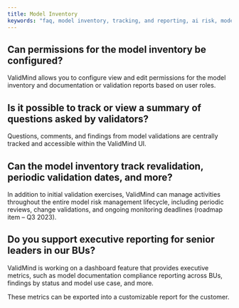 ```yaml
---
title: Model Inventory
keywords: "faq, model inventory, tracking, and reporting, ai risk, model risk management, ValidMind"
---
```


## Can permissions for the model inventory be configured?

ValidMind allows you to configure view and edit permissions for the model inventory and documentation or validation reports based on user roles.

## Is it possible to track or view a summary of questions asked by validators?

Questions, comments, and findings from model validations are centrally tracked and accessible within the ValidMind UI.

## Can the model inventory track revalidation, periodic validation dates, and more?

In addition to initial validation exercises, ValidMind can manage activities throughout the entire model risk management lifecycle, including periodic reviews, change validations, and ongoing monitoring deadlines (roadmap item – Q3 2023).

## Do you support executive reporting for senior leaders in our BUs?

ValidMind is working on a dashboard feature that provides executive metrics, such as model documentation compliance reporting across BUs, findings by status and model use case, and more.

These metrics can be exported into a customizable report for the customer.
